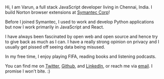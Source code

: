 Hi, I am Varun, a full stack JavaScript developer living in Chennai, India. I build Norton browser extensions at [Symantec Corp](https://symantec.com/)!

Before I joined Symantec, I used to work and develop Python applications but now I work primarily in JavaScript and React.

I have always been fascinated by open web and open source and hence try to give back as much as I can. I have a really strong opinion on privacy and I usually get pissed off seeing data being misused.

In my free time, I enjoy playing FIFA, reading books and listening podcasts.

You can find me on [Twitter](https://twitter.com/AsDeyQuote), [Github](https://github.com/varundey), and [LinkedIn](https://www.linkedin.com/in/varundey), or reach me via [email](mailto:varundey20@gmail.com). I promise I won't bite. :)
